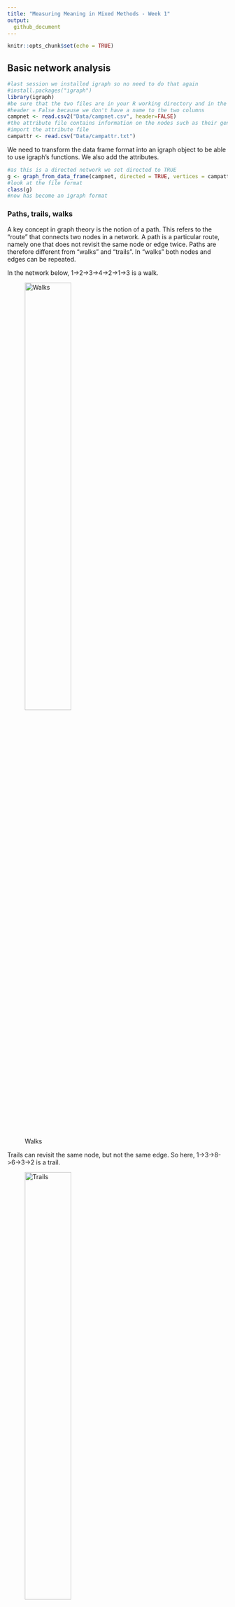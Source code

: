 ```yaml
---
title: "Measuring Meaning in Mixed Methods - Week 1"
output:
  github_document
---
```


```r
knitr::opts_chunk$set(echo = TRUE)
```

## Basic network analysis

```r
#last session we installed igraph so no need to do that again
#install.packages("igraph")
library(igraph)
#be sure that the two files are in your R working directory and in the Data folder 
#header = False because we don't have a name to the two columns
campnet <- read.csv2("Data/campnet.csv", header=FALSE)
#the attribute file contains information on the nodes such as their gender, their role. It also already includes a centrality measure (betweenness) but this will be calculated separately later on in the script. 
#import the attribute file
campattr <- read.csv("Data/campattr.txt")
```

We need to transform the data frame format into an igraph object to be able to use igraph's functions. We also add the attributes.  

```r
#as this is a directed network we set directed to TRUE
g <- graph_from_data_frame(campnet, directed = TRUE, vertices = campattr)
#look at the file format
class(g)
#now has become an igraph format
```

### Paths, trails, walks
A key concept in graph theory is the notion of a path. This refers to the "route" that connects two nodes in a network. A path is a particular route, namely one that does not revisit the same node or edge twice. Paths are therefore different from "walks" and "trails". In "walks" both nodes and edges can be repeated. 

In the network below, 1->2->3->4->2->1->3 is a walk. 

![Walks](Images/walks.png){width=50%}

Trails can revisit the same node, but not the same edge. So here, 1->3->8->6->3->2 is a trail. 

![Trails](Images/trails.png){width=50%}

As said, a path never revisits the same nodes or edges. So 6->8->3->1->2->4 is a path. 

![Paths](Images/paths.png){width=50%}

The shortest path between nodes is called a "geodesic". 

To get the paths from Holly to the other nodes in the campnet network, we can list all paths from this node to all others. You can verify that, as mentioned by Borgatti (p.16), there is no path in the network from Holly to Brazey.

```r
all_simple_paths(g, "HOLLY", to = V(g), mode = c("out"))
```

We can get the geodesic distances between pairs of nodes (cf. matrix 2.2 in Borgatti). We take the directed graph and therefore add mode=out and mode=in
```r
distances(g,mode="out")
distances(g,mode="in")
```

### Components

The concept of paths is important for defining another key concept in describing networks: components. A component is defined as the maximal set of nodes in which every node can reach every other node by some path. A strong component takes the directionality into account. Weak components ignore directionality.

```r
#find the number of strong components.
g.components <- components(g, mode = "strong")
print(g.components)

#the following line does the same thing but now just returns the number
count_components(g, mode = c("strong"))

#add attributes of component membership
V(g)$components <- g.components$membership

#examine attributes to check if it was added
vertex_attr(g)

#plot the graph with components
plot(g,edge.arrow.size=.4,layout=layout_with_kk,main="campnet dataset with components",vertex.color=vertex_attr(g)$components)
```

Check what happens when you choose "weak" components. How many components do you get?  
